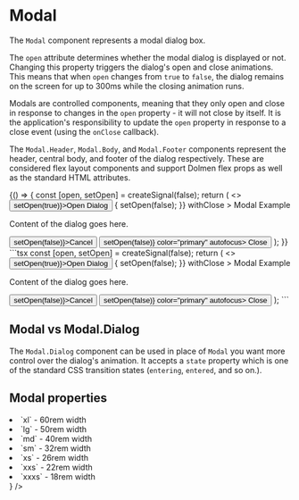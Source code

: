 
# Modal

The `Modal` component represents a modal dialog box.

The `open` attribute determines whether the modal dialog is displayed or not. Changing this
property triggers the dialog's open and close animations. This means that when `open` changes
from `true` to `false`, the dialog remains on the screen for up to 300ms while the closing
animation runs.

Modals are controlled components, meaning that they only open and close in response to changes
in the `open` property - it will not close by itself. It is the application's responsibility to
update the `open` property in response to a close event (using the `onClose` callback).

The `Modal.Header`, `Modal.Body`, and `Modal.Footer` components represent the header, central
body, and footer of the dialog respectively. These are considered flex layout components and
support Dolmen flex props as well as the standard HTML attributes.

<DemoSection>
  <Group gap="md">
    {() => {
      const [open, setOpen] = createSignal(false);
      return (
        <>
          <Button onClick={() => setOpen(true)}>Open Dialog</Button>
          <Modal
            size="md"
            open={open()}
            onClose={() => {
              setOpen(false);
            }}
            withClose
          >
            <Modal.Header>Modal Example</Modal.Header>
            <Modal.Body>
              <p>
                Content of the dialog goes here.
              </p>
            </Modal.Body>
            <Modal.Footer>
              <Button onClick={() => setOpen(false)}>Cancel</Button>
              <Button onClick={() => setOpen(false)} color="primary" autofocus>
                Close
              </Button>
            </Modal.Footer>
          </Modal>
        </>
      );
    }}
  </Group>
</DemoSection>
<SourceCode>
```tsx
const [open, setOpen] = createSignal(false);
return (
  <>
    <Button onClick={() => setOpen(true)}>Open Dialog</Button>
    <Modal
      size="md"
      open={open()}
      onClose={() => {
        setOpen(false);
      }}
      withClose
    >
      <Modal.Header>Modal Example</Modal.Header>
      <Modal.Body>
        <p>
          Content of the dialog goes here.
        </p>
      </Modal.Body>
      <Modal.Footer>
        <Button onClick={() => setOpen(false)}>Cancel</Button>
        <Button onClick={() => setOpen(false)} color="primary" autofocus>
          Close
        </Button>
      </Modal.Footer>
    </Modal>
  </>
);
```
</SourceCode>

## Modal vs Modal.Dialog

The `Modal.Dialog` component can be used in place of `Modal` you want more control over the
dialog's animation. It accepts a `state` property which is one of the standard CSS transition
states (`entering`, `entered`, and so on.).

## Modal properties

<PropsTable>
  <PropsItem
    name="open"
    description="Whether the dialog should be displayed as open."
    type="boolean"
  />
  <PropsItem
    name="size"
    description="Determines how wide the dialog should be. (The height of the dialog is determined by content.)"
    type={
      <ul>
        <li>`xl` - 60rem width</li>
        <li>`lg` - 50rem width</li>
        <li>`md` - 40rem width</li>
        <li>`sm` - 32rem width</li>
        <li>`xs` - 26rem width</li>
        <li>`xxs` - 22rem width</li>
        <li>`xxxs` - 18rem width</li>
      </ul>
    }
  />
  <PropsItem
    name="withClose"
    description="Whether modal header element should include a close button."
    type="boolean"
  />
  <PropsItem
    name="onClose"
    description="Callback which is called when the dialog wants to close (due to the user clicking on the backdrop or hitting the escape key)."
    type="() => void"
  />
  <PropsItem
    name="onExited"
    description="Callback which is called when the dialog has completely closed, in other words its closing animation is finished."
    type="() => void"
  />
</PropsTable>
